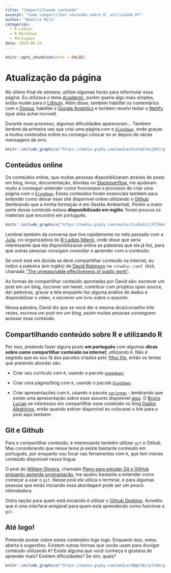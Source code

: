 ```yaml
---
title: "Compartilhando conteúdo"
excerpt: "Como compartilhar conteúdo sobre R, utilizando R?"
author: "Beatriz Milz"
categories:
  - R-Ladies
  - R Markdown
  - Portugues 
date: 2019-06-24
---
```


```r
knitr::opts_chunk$set(echo = FALSE)
```

# Atualização da página

No último final de semana, utilizei algumas horas para reformular essa página. Eu utilizava o tema [Academic](https://themes.gohugo.io/academic/), porém queria algo mais simples, então mudei para o [Lithium](https://themes.gohugo.io/hugo-lithium-theme/). Além disso, também habilitei os comentários com o [Disqus](https://disqus.com/), habilitei o [Google Analytics](https://analytics.google.com/analytics/web/) e também resolvi testar o [Netlify](https://netlify.com/) (que aliás achei incrível). 

Durante esse processo, algumas dificuldades apareceram... Também lembrei da primeira vez que criei uma página com o [`blogdown`](https://github.com/rstudio/blogdown), onde graças à muitos conteúdos online eu consegui colocar no ar depois de várias mensagens de erro. 

```r
knitr::include_graphics("https://media.giphy.com/media/ktvFa67wmjDEI/giphy.gif")
```


## Conteúdos online

Os conteúdos online, que muitas pessoas disponibilizaram através de posts em blog, livros, documentação, dúvidas no [Stackoverflow](https://pt.stackoverflow.com/), me ajudaram muito a conseguir entender como funcionava o processo de criar uma página com o [`blogdown`](https://github.com/rstudio/blogdown). Esses conteúdos foram essenciais também para entender como deixar esse site disponível online utilizando o [Github](https://github.com) (lembrando que a minha formação é em Gestão Ambiental). Porém a maior parte desse conteúdo estava **disponibilizado em inglês**: foram poucos os materiais que encontrei em português.

```r
knitr::include_graphics("https://media.giphy.com/media/1iu8uG2cjYFZS6wTxv/giphy.gif")
```


Lembrei também da conversa que tive rapidamente no mês passado com a [Julia](https://github.com/JuliaHellenFerreira), co-organizadora do [R-Ladies Niterói](https://www.meetup.com/pt-BR/rladies-niteroi/), onde disse que seria interessante que ela disponibilizasse online as palestras que ela já fez, para que outras pessoas consigam consultar e aprender com o conteúdo.


Se você está em dúvida se deve compartilhar conteúdo na internet, eu indico a palestra (em inglês) do [David Robinson](http://varianceexplained.org/about/) na `rstudio::conf 2019`, chamada ["The unreasonable effectiveness of public work"](https://resources.rstudio.com/rstudio-conf-2019/the-unreasonable-effectiveness-of-public-work). 

As formas de compartilhar conteúdo apontadas por David são: escrever um post em um blog, escrever um tweet, contribuir com projetos open source, dar palestras, gravar a tela enquanto faz alguma análise de dados e disponibilizar o vídeo, e escrever um livro sobre o assunto.

Nessa palestra, David diz que se você der a mesma dica/conselho três vezes, escreva um post em um blog, assim muitas pessoas conseguem acessar esse conteúdo. 

<!-- # ```{r echo=FALSE, fig.align='center', out.width="100%"} -->
<!-- # blogdown::shortcode('tweet', '928447584712253440') -->
<!-- # ``` -->

## Compartilhando conteúdo sobre R e utilizando R

Por isso, pretendo fazer alguns posts **em português** com algumas **dicas sobre como compartilhar conteúdo na internet**, utilizando `R`. Não é segredo que eu sou fã dos pacotes criados pelo [Yihui Xie](https://yihui.name), então os temas que pretendo abordar são: 

- Criar seu currículo com `R`, usando o pacote [`pagedown`](https://github.com/rstudio/pagedown);


- Criar uma página/blog com `R`, usando o pacote [`blogdown`](https://github.com/rstudio/blogdown).

- Criar apresentações com `R`, usando o pacote [`xaringan`](https://github.com/yihui/xaringan) - lembrando que existe uma apresentação sobre esse assunto disponível [aqui](http://beatrizmilz.com/slides/). O [Bruno Lucian](https://github.com/brunolucian) se interessou em compartilhar esse conteúdo no blog [Dados Aleatórios](https://www.dadosaleatorios.com.br/), então quando estiver disponível eu colocarei o link para o post aqui também.

## Git e Github

Para o compartilhar conteúdo, é interessante também utilizar `git` e Github. Mas considerando que nesse tema já existe bastante conteúdo em português, por enquanto vou focar nas ferramentas com `R`, que tem menos conteúdo disponível nessa língua. 

O post do [William Oliveira](https://woliveiras.com.br/), chamado [Plano para estudar Git e GitHub enquanto aprende programação](https://medium.com/trainingcenter/plano-para-estudar-git-e-github-enquanto-aprende-programa%C3%A7%C3%A3o-f5d5f986f459), me ajudou bastante a entender como começar a usar o `git`. Nesse post ele utiliza o terminal, e para algumas pessoas que estão iniciando essa abordagem pode ser um pouco intimidadora.  

Outra opção para quem está iniciando é utilizar o [Github Desktop](https://desktop.github.com/). Acredito que é uma interface amigável para quem está aprendendo como funciona o `git`.

## Até logo!

Pretendo postar sobre esses conteúdos logo logo. Enquanto isso, estou aberta à sugestões. Existem outras formas que vocês usam para divulgar conteúdo utilizando `R`? Existe alguma que você conheça e gostaria de aprender mais? Existem dificuldades? Se sim, quais?


```r
knitr::include_graphics("https://media.giphy.com/media/dNgK7Ws7y176U/giphy.gif")
```

